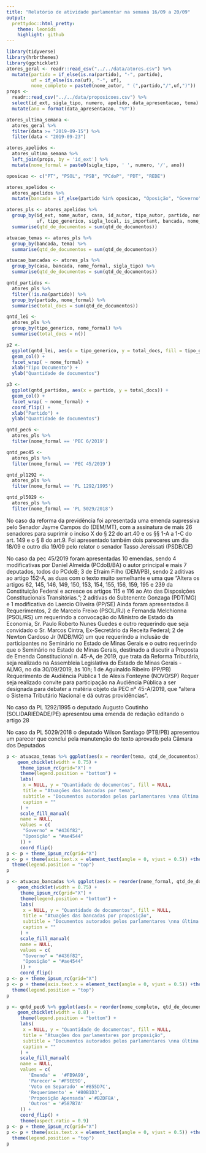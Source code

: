 ```yaml
---
title: "Relatório de atividade parlamentar na semana 16/09 a 20/09"
output:
  prettydoc::html_pretty:
    theme: leonids
    highlight: github
---
```


```r
library(tidyverse)
library(hrbrthemes)
library(ggchicklet)
atores_geral <- readr::read_csv("../../data/atores.csv") %>% 
  mutate(partido = if_else(is.na(partido), "-", partido), 
         uf = if_else(is.na(uf), "-", uf),
         nome_completo = paste0(nome_autor, " (",partido,"/",uf,")"))
props <- 
  readr::read_csv("../../data/proposicoes.csv") %>% 
  select(id_ext, sigla_tipo, numero, apelido, data_apresentacao, tema) %>% 
  mutate(ano = format(data_apresentacao, "%Y"))

atores_ultima_semana <-
  atores_geral %>%  
  filter(data >= "2019-09-15") %>% 
  filter(data < "2019-09-23")

atores_apelidos <-
  atores_ultima_semana %>% 
  left_join(props, by = 'id_ext') %>% 
  mutate(nome_formal = paste0(sigla_tipo, ' ', numero, '/', ano)) 

oposicao <- c("PT", "PSOL", "PSB", "PCdoP", "PDT", "REDE")

atores_apelidos <-
  atores_apelidos %>% 
  mutate(bancada = if_else(partido %in% oposicao, "Oposição", "Governo"))

atores_pls <- atores_apelidos %>% 
  group_by(id_ext, nome_autor, casa, id_autor, tipo_autor, partido, nome_completo,
           uf, tipo_generico, sigla_local, is_important, bancada, nome_formal, sigla_tipo, tema) %>% 
  summarise(qtd_de_documentos = sum(qtd_de_documentos))

atuacao_temas <- atores_pls %>% 
  group_by(bancada, tema) %>% 
  summarise(qtd_de_documentos = sum(qtd_de_documentos))

atuacao_bancadas <- atores_pls %>% 
  group_by(casa, bancada, nome_formal, sigla_tipo) %>% 
  summarise(qtd_de_documentos = sum(qtd_de_documentos))

qntd_partidos <-
  atores_pls %>% 
  filter(!is.na(partido)) %>% 
  group_by(partido, nome_formal) %>% 
  summarise(total_docs = sum(qtd_de_documentos))

qntd_lei <-
  atores_pls %>% 
  group_by(tipo_generico, nome_formal) %>% 
  summarise(total_docs = n())

p2 <- 
  ggplot(qntd_lei, aes(x = tipo_generico, y = total_docs, fill = tipo_generico)) +
  geom_col() + 
  facet_wrap( ~ nome_formal) + 
  xlab("Tipo Documento") +
  ylab("Quantidade de documentos")

p3 <-
  ggplot(qntd_partidos, aes(x = partido, y = total_docs)) + 
  geom_col() + 
  facet_wrap( ~ nome_formal) + 
  coord_flip() + 
  xlab("Partido") +
  ylab("Quantidade de documentos")

qntd_pec6 <-
  atores_pls %>% 
  filter(nome_formal == 'PEC 6/2019')

qntd_pec45 <-
  atores_pls %>% 
  filter(nome_formal == 'PEC 45/2019') 

qntd_pl1292 <-
  atores_pls %>% 
  filter(nome_formal == 'PL 1292/1995') 

qntd_pl5029 <-
  atores_pls %>% 
  filter(nome_formal == 'PL 5029/2018') 

```

No caso da reforma da previdência foi apresentada uma emenda supressiva pelo Senador Jayme Campos do (DEM/MT), com a assinatura de mais 26 senadores para suprimir o inciso X do § 22 do art.40 e os §§ 1-A a 1-C do art. 149 e o § 8 do art.9.
Foi apresentado também dois pareceres um dia 18/09 e outro dia 19/09 pelo relator o senador Tasso Jereissati (PSDB/CE)

No caso da pec 45/2019 foram apresentadas 10 emendas, 
sendo 4 modificativas por Daniel Almeida (PCdoB/BA) o autor principal e mais 7 deputados, todos do PCdoB;
 3 de Efraim Filho (DEM/PB), sendo 2 aditivas ao artigo 152-A, as duas com o texto muito semelhante e uma que 
“Altera os artigos 62, 145, 146, 149, 150, 153, 154, 155,
156, 159, 195 e 239 da Constituição Federal e acresce os
artigos 115 e 116 ao Ato das Disposições Constitucionais
Transitórias.”; 
2 aditivas do Subtenente Gonzaga (PDT/MG) e 1 modificativa do Laercio Oliveira (PP/SE)
Ainda foram apresentados 8 Requerimentos,
 2 de Marcelo Freixo (PSOL/RJ) e Fernanda Melchionna (PSOL/RS) um requerindo a convocação do Ministro de Estado da Economia, Sr. Paulo Roberto Nunes Guedes e outro requerindo que seja convidado o Sr. Marcos Cintra, Ex-Secretário da Receita Federal; 
2 de Newton Cardoso Jr (MDB/MG) um que requerindo a inclusão de participantes no Seminário no Estado de Minas Gerais e o outro requerindo que o Seminário no Estado de Minas Gerais, destinado a discutir a Proposta de Emenda Constitucional n. 45-A, de 2019, que trata da Reforma Tributária, seja realizado na Assembleia Legislativa do Estado de Minas Gerais - ALMG, no dia 30/09/2019, às 10h; 
1 de Aguinaldo Ribeiro (PP/PB) 	Requerimento de Audiência Pública
1 de Alexis Fonteyne (NOVO/SP) Requer seja realizado convite para participação na Audiência Pública a ser designada para debater a matéria objeto da PEC nº 45-A/2019, que "altera o Sistema Tributário Nacional e dá outras providências".

No caso da PL 1292/1995 o deputado Augusto Coutinho (SOLIDARIEDADE/PE) apresentou uma emenda de redação editando o artigo 28

No caso da PL 5029/2018 o deputado Wilson Santiago (PTB/PB) apresentou um parecer que conclui pela manutenção do texto aprovado pela Câmara dos Deputados

```r
p <- atuacao_temas %>% ggplot(aes(x = reorder(tema, qtd_de_documentos), y = qtd_de_documentos, group = bancada, fill = bancada)) + 
    geom_chicklet(width = 0.75) +
     theme_ipsum_rc(grid="X") +
     theme(legend.position = "bottom") +
     labs(
      x = NULL, y = "Quantidade de documentos", fill = NULL,
      title = "Atuações das bancadas por tema",
      subtitle = "Documentos autorados pelos parlamentares \nna última semana",
      caption = ""
     ) + 
     scale_fill_manual(
     name = NULL,
     values = c(
      "Governo" = "#436f82",
      "Oposição" = "#ae4544"
     )) +
     coord_flip()
p <- p + theme_ipsum_rc(grid="X")
p <- p + theme(axis.text.x = element_text(angle = 0, vjust = 0.5)) +theme(axis.text.x = element_text(color = "gray60", size = 10)) +
  theme(legend.position = "top")
p
```


```r
p <- atuacao_bancadas %>% ggplot(aes(x = reorder(nome_formal, qtd_de_documentos), y = qtd_de_documentos, group = bancada, fill = bancada)) + 
    geom_chicklet(width = 0.75) +
     theme_ipsum_rc(grid="X") +
     theme(legend.position = "bottom") +
     labs(
      x = NULL, y = "Quantidade de documentos", fill = NULL,
      title = "Atuações das bancadas por proposição",
      subtitle = "Documentos autorados pelos parlamentares \nna última semana",
      caption = ""
     ) +
     scale_fill_manual(
     name = NULL,
     values = c(
      "Governo" = "#436f82",
      "Oposição" = "#ae4544"
     )) +
     coord_flip()
p <- p + theme_ipsum_rc(grid="X")
p <- p + theme(axis.text.x = element_text(angle = 0, vjust = 0.5)) +theme(axis.text.x = element_text(color = "gray60", size = 10)) +
  theme(legend.position = "top")
p
```

```r
p <- qntd_pec6 %>% ggplot(aes(x = reorder(nome_completo, qtd_de_documentos), y = qtd_de_documentos, group = tipo_generico, fill = tipo_generico)) + 
    geom_chicklet(width = 0.8) +
     theme(legend.position = "bottom") +
     labs(
      x = NULL, y = "Quantidade de documentos", fill = NULL,
      title = "Atuações dos parlamentares por proposição",
      subtitle = "Documentos autorados pelos parlamentares \nna última semana",
      caption = ""
     ) +
     scale_fill_manual(
     name = NULL,
     values = c(
        'Emenda' =  '#FB9A99',
        'Parecer'= '#F9EE9D',
        'Voto em Separado' ='#855D7C',
        'Requerimento' = '#80B1D3',
        'Proposição Apensada' ='#B2DF8A',
        'Outros' = '#587B7A'
     )) +
     coord_flip() +
     theme(aspect.ratio = 0.9)
p <- p + theme_ipsum_rc(grid="X")
p <- p + theme(axis.text.x = element_text(angle = 0, vjust = 0.5)) +theme(axis.text.x = element_text(color = "gray60", size = 10)) +
  theme(legend.position = "top")
p
```

